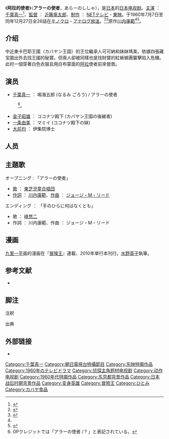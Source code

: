{{主條目消歧義|本條目介紹的是一部日本影視作品。關於伊斯蘭教中阿拉派遣的使者，請見[[伊斯蘭教的先知|伊斯蘭教的先知]]。}}

《'''阿拉的使者'''》（'''アラーの使者'''，あらーのししゃ），是[[日本|日本]]的[[日本电视剧|日本电视剧]]。[[主演|主演]] ： [[千葉真一|千葉真一]]<ref name = "画報">{{Harvnb|超人画報|1995|p=48}}</ref>、[[映画監督|監督]] ： [[近藤竜太郎|近藤竜太郎]]、[[制作|制作]] ： [[NETテレビ|NETテレビ]]・[[東映|東映]]。于1960年7月7日至同年12月27日全26話在[[モノクロ|モノクロ]]・[[アナログ放送|アナログ放送]]。<ref>{{cite book|last=岩佐 (Iwasa)|first=陽一 (Yoichi)|title=70年代カルトTV図鑑 (70-Nendai Karuto TV zukan)|date=Apr 2001|publisher=Bungeishunjū Ltd.|location=Japan|isbn=978-4167660154|page=18}}</ref><ref name="60年代">{{cite book|author=石橋春海|date=2013-12-05|title='60年代 蘇る昭和特撮ヒーロー (60-Nendai Yomigaeru Shōwa Tokusatsu Hīrō)|publisher=コスミック出版 (Cosmic Publication)|series=COSMIC MOOK|pages=66|ISBN=978-4-7747-5853-4 }}</ref>原作[[川内康範|川内康範]]<ref name = "画報"/><ref name = "東映ch.">{{Cite web |url = http://www.toeich.jp/?act=program-detail&info_id=1T0000002119 |title = アラーの使者 #1 |publisher = [[東映チャンネル|東映チャンネル]] |date = <!--|archiveurl = https://web.archive.org/web/20140506025029/http://www.toeich.jp/?act=program-detail&info_id=1T0000002119 |archivedate = 2014-5-6--> |accessdate = 2014-05-06 |archive-date = 2014-05-06 |archive-url = https://web.archive.org/web/20140506025029/http://www.toeich.jp/?act=program-detail&info_id=1T0000002119 |dead-url = no }}</ref>。
==介绍==
中近東卡巴耶王國（カバヤン王国）的王位繼承人可可納和妹妹瑪美，依據四張藏宝圖出外去找王國的秘寶。但兩人卻被同樣也是找財寶的紅蜥蜴團襲擊陷入危機。此时一個穿著白色衣服且用白布蒙面的[[阿拉|阿拉]]使者前來營救。

==演员 ==
* [[千葉真一|千葉真一]] ： 鳴海五郎 (なるみ ごろう)  / アラーの使者
:<ref>OPクレジットでは「アラーの使者 / ? 」と表記されている。</ref>。
* [[金子昭雄|金子昭雄]] ： ココナツ殿下 (カバヤン王国の後継者) 
* [[一条由美|一条由美]] ： マミイ (ココナツ殿下の妹)
* [[大前均|大前均]] ： 伊集院博士
==人员==
{{columns-list|2|
* [[映画監督|監督]] ： [[近藤竜太郎|近藤竜太郎]]
* [[企画|企画]] ： 佐藤正道・松丸青史
* [[原作|原作]] ： [[川内康範|川内康範]]
* [[脚本|脚本]] ： [[松原佳成|松原佳成]]
* [[撮影監督|撮影]] ： 塩田繁太郎
* [[美術監督|美術]] ： 鳥居塚誠一
* [[映画音楽|音楽]] ： [[西山登|西山登]]
}}

== 主題歌 ==
オープニング : 「アラーの使者」
* [[歌|歌]] ： [[東芝児童合唱団|東芝児童合唱団]]
* [[作詞|作詞]] ： [[川内康範|川内康範]]、[[作曲|作曲]] ： [[ジョージ・M・リード|ジョージ・M・リード]]{{Refnest |group = "注釈" |当時、映画研究のため日本に滞在していたアメリカの一般青年。[[東映アニメーション|東映動画]]がアニメーション作品の海外輸出を模索する中、[[コンサルタント|コンサルタント]]的な位置付けで迎え入れられた人物。1959年の東映動画作品「[[たぬきさん大当り|たぬきさん大当り]]」の構成・演出にも起用された。アニメーション以外の東映作品では本作主題歌作曲のほか、1960年製作の映画作品3本にキャストとして出演している<ref>{{Cite web |url = http://movie.walkerplus.com/person/108515/ |title = ジョージ・M・リード |publisher = Movie Walker |date =  |accessdate = 2014-05-13 |archive-date = 2014-05-13 |archive-url = https://web.archive.org/web/20140513223536/http://movie.walkerplus.com/person/108515/ |dead-url = no }}</ref>。}}
エンディング ： 「手のひらに何はなくとも」
* 歌 ： [[峰悠二|峰悠二]]
* 作詞 ： 川内康範、作曲 ： ジョージ・M・リード

== 漫画 ==
{{漫画}}
[[九里一平|九里一平]]画的漫画在『[[冒険王_(漫画雑誌)|冒険王]]』連載{{Sfn|超人画報|1995|p=45}}、2010年単行本刊行。[[水野英子|水野英子]]執筆。

== 参考文献 ==

* {{Cite book|editor = 竹書房 / イオン編 |date = 1995-11-30 |title = 超人画報 国産架空ヒーロー40年の歩み |publisher = [[竹書房|竹書房]] |id = C0076 |isbn = 4-88475-874-9 |ref = {{SfnRef|超人画報|1995}} }}
== 脚注 ==
{{Reflist}}
;注釈
{{Reflist|group="注釈"}}
;出典
{{Reflist}}

== 外部链接==
* {{URL |www.tvdrama-db.com/drama_info/p/id-3791 |アラーの使者 - ドラマ詳細データ - ◇テレビドラマデータベース◇}}

[[Category:千葉真一|Category:千葉真一]]
[[Category:朝日電視台特攝節目|Category:朝日電視台特攝節目]]
[[Category:东映特摄作品|Category:东映特摄作品]]
[[Category:1960年のテレビドラマ|Category:1960年のテレビドラマ]]
[[Category:侦探主角题材电视剧|Category:侦探主角题材电视剧]]
[[Category:动作电视剧|Category:动作电视剧]]
[[Category:1960年代特摄作品|Category:1960年代特摄作品]]
[[Category:东京都背景作品|Category:东京都背景作品]]
[[Category:日本战后时期背景作品|Category:日本战后时期背景作品]]
[[Category:变身英雄|Category:变身英雄]]
[[Category:冒險王|Category:冒險王]]
[[Category:ひとみ|Category:ひとみ]]
[[Category:カバヤ食品|Category:カバヤ食品]]